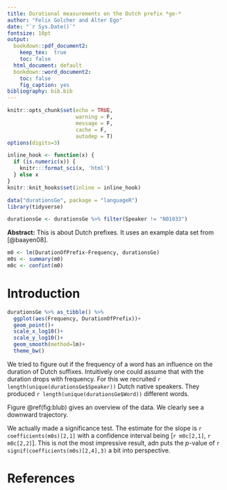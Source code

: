 ```yaml
---
title: Durational measurements on the Dutch prefix *ge-*
author: "Felix Golcher and Alter Ego"
date: "`r Sys.Date()`"
fontsize: 10pt
output:
  bookdown::pdf_document2:
    keep_tex:  true
    toc: false
  html_document: default
  bookdown::word_document2:
    toc: false
    fig_caption: yes
bibliography: bib.bib
---
```


```r
knitr::opts_chunk$set(echo = TRUE,
                      warning = F,
                      message = F,
                      cache = F,
                      autodep = T)
options(digits=3)

inline_hook <- function(x) {
  if (is.numeric(x)) {
    knitr:::format_sci(x, 'html')
  } else x
}
knitr::knit_hooks$set(inline = inline_hook)

```

```r
data("durationsGe", package = "languageR")
library(tidyverse)
```

```r
durationsGe <- durationsGe %>% filter(Speaker != "N01033")
```


**Abstract:** This is about Dutch prefixes. It uses an example data set from [@baayen08].

```r
m0 <- lm(DurationOfPrefix~Frequency, durationsGe)
m0s <- summary(m0)
m0c <- confint(m0)
```

# Introduction

```r
durationsGe %>% as_tibble() %>% 
  ggplot(aes(Frequency, DurationOfPrefix))+
  geom_point()+
  scale_x_log10()+
  scale_y_log10()+
  geom_smooth(method=lm)+
  theme_bw()
```


We tried to figure out if the frequency of a word has an influence on the duration of Dutch suffixes. Intuitively one could assume that with the duration drops with frequency. For this we recruited `r length(unique(durationsGe$Speaker))` Dutch native speakers. They produced `r length(unique(durationsGe$Word))` different words.

Figure \@ref(fig:blub) gives an overview of the data. We clearly see a downward trajectory.

We actually made a significance test. The estimate for the slope is `r coefficients(m0s)[2,1]` with a confidence interval being [`r m0c[2,1]`, `r m0c[2,2]`]. This is not the most impressive result, adn puts the $p$-value of `r signif(coefficients(m0s)[2,4],3)` a bit into perspective.

# References